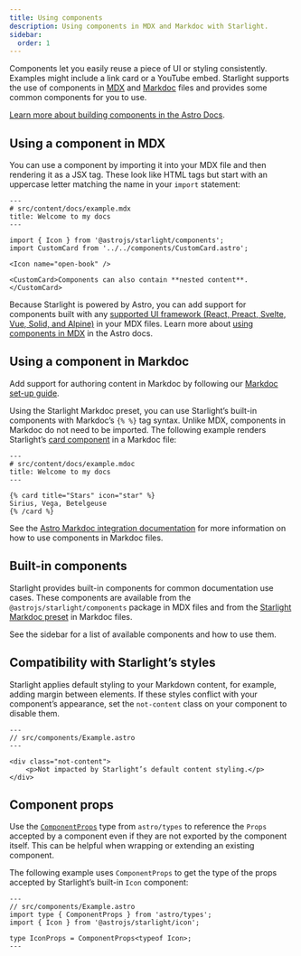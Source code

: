 ```yaml
---
title: Using components
description: Using components in MDX and Markdoc with Starlight.
sidebar:
  order: 1
---
```


Components let you easily reuse a piece of UI or styling consistently.
Examples might include a link card or a YouTube embed.
Starlight supports the use of components in [MDX](https://mdxjs.com/) and [Markdoc](https://markdoc.dev/) files and provides some common components for you to use.

[Learn more about building components in the Astro Docs](https://docs.astro.build/en/core-concepts/astro-components/).

## Using a component in MDX

You can use a component by importing it into your MDX file and then rendering it as a JSX tag.
These look like HTML tags but start with an uppercase letter matching the name in your `import` statement:

```mdx
---
# src/content/docs/example.mdx
title: Welcome to my docs
---

import { Icon } from '@astrojs/starlight/components';
import CustomCard from '../../components/CustomCard.astro';

<Icon name="open-book" />

<CustomCard>Components can also contain **nested content**.</CustomCard>
```

Because Starlight is powered by Astro, you can add support for components built with any [supported UI framework (React, Preact, Svelte, Vue, Solid, and Alpine)](https://docs.astro.build/en/core-concepts/framework-components/) in your MDX files.
Learn more about [using components in MDX](https://docs.astro.build/en/guides/integrations-guide/mdx/#using-components-in-mdx) in the Astro docs.

## Using a component in Markdoc

Add support for authoring content in Markdoc by following our [Markdoc set-up guide](/guides/authoring-content/#markdoc).

Using the Starlight Markdoc preset, you can use Starlight’s built-in components with Markdoc’s `{% %}` tag syntax.
Unlike MDX, components in Markdoc do not need to be imported.
The following example renders Starlight’s [card component](/components/cards/) in a Markdoc file:

```markdoc
---
# src/content/docs/example.mdoc
title: Welcome to my docs
---

{% card title="Stars" icon="star" %}
Sirius, Vega, Betelgeuse
{% /card %}
```

See the [Astro Markdoc integration documentation](https://docs.astro.build/en/guides/integrations-guide/markdoc/#render-components) for more information on how to use components in Markdoc files.

## Built-in components

Starlight provides built-in components for common documentation use cases.
These components are available from the `@astrojs/starlight/components` package in MDX files and from the [Starlight Markdoc preset](/guides/authoring-content/#markdoc) in Markdoc files.

See the sidebar for a list of available components and how to use them.

## Compatibility with Starlight’s styles

Starlight applies default styling to your Markdown content, for example, adding margin between elements.
If these styles conflict with your component’s appearance, set the `not-content` class on your component to disable them.

```astro 'class="not-content"'
---
// src/components/Example.astro
---

<div class="not-content">
	<p>Not impacted by Starlight’s default content styling.</p>
</div>
```

## Component props

Use the [`ComponentProps`](https://docs.astro.build/en/guides/typescript/#componentprops-type) type from `astro/types` to reference the `Props` accepted by a component even if they are not exported by the component itself.
This can be helpful when wrapping or extending an existing component.

The following example uses `ComponentProps` to get the type of the props accepted by Starlight’s built-in `Icon` component:

```astro
---
// src/components/Example.astro
import type { ComponentProps } from 'astro/types';
import { Icon } from '@astrojs/starlight/icon';

type IconProps = ComponentProps<typeof Icon>;
---
```
